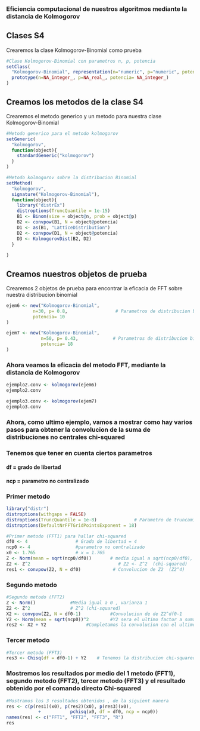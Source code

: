 
### Eficiencia computacional de nuestros algoritmos mediante la distancia de Kolmogorov

## Clases S4

Crearemos la clase Kolmogorov-Binomial como prueba

```r

#Clase Kolmogorov-Binomial con parametros n, p, potencia
setClass(
  "Kolmogorov-Binomial", representation(n="numeric", p="numeric", potencia="numeric"),
  prototype(n=NA_integer_, p=NA_real_, potencia= NA_integer_)
)

```

## Creamos los metodos de la clase S4

Crearemos el metodo generico y un metodo para nuestra clase Kolmogorov-Binomial

```r

#Metodo generico para el metodo kolmogorov
setGeneric(
  "kolmogorov",
  function(object){
    standardGeneric("kolmogorov")
  }
)

#Metodo kolmogorov sobre la distribucion Binomial
setMethod(
  "kolmogorov",
  signature("Kolmogorov-Binomial"),
  function(object){
    library("distrEx")
    distroptions(TruncQuantile = 1e-15)
    B1 <- Binom(size = object@n, prob = object@p)
    B2 <- convpow(B1, N = object@potencia)
    D1 <- as(B1, "LatticeDistribution")
    D2 <- convpow(D1, N = object@potencia)
    D3 <- KolmogorovDist(B2, D2)
  }
  
)

```

## Creamos nuestros objetos de prueba

Crearemos 2 objetos de prueba para encontrar la eficacia de FFT sobre nuestra distribucion binomial

```r

ejem6 <- new("Kolmogorov-Binomial",
          n=30, p= 0.8,                  # Parametros de distribucion binomial
          potencia= 10
)

ejem7 <- new("Kolmogorov-Binomial",
             n=50, p= 0.43,             # Parametros de distribucion binomial
             potencia= 18
)
```

### Ahora veamos la eficacia del metodo FFT, mediante la distancia de Kolmogorov
```r

ejemplo2.conv <- kolmogorov(ejem6)
ejemplo2.conv

ejemplo3.conv <- kolmogorov(ejem7)
ejemplo3.conv

```

### Ahora, como ultimo ejemplo, vamos a mostrar como hay varios pasos para obtener la convolucion de la suma de distribuciones no centrales chi-squared

### Tenemos que tener en cuenta ciertos parametros

#### df = grado de libertad
#### ncp = parametro no centralizado 

### Primer metodo
```r

library("distr")
distroptions(withgaps = FALSE)
distroptions(TruncQuantile = 1e-8)              # Parametro de truncamiento de FFT
distroptions(DefaultNrFFTGridPointsExponent = 18)

#Primer metodo (FFT1) para hallar chi-squared
df0 <- 4                  # Grado de libertad = 4
ncp0 <- 4                 #parametro no centralizado 
x0 <- 1.765               # x = 1.765
Z <- Norm(mean = sqrt(ncp0/df0))       # media igual a sqrt(ncp0/df0), varianza 1
Z2 <- Z^2                                 # Z2 <- Z^2  (chi-squared)
res1 <- convpow(Z2, N = df0)            # Convolucion de Z2  (Z2^4)


```


### Segundo metodo

```r
#Segundo metodo (FFT2)
Z <- Norm()             #Media igual a 0 , varianza 1
Z2 <- Z^2               # Z^2 (chi-squared)
X2 <- convpow(Z2, N = df0-1)           #Convolucion de de Z2^df0-1
Y2 <- Norm(mean = sqrt(ncp0))^2        #Y2 sera el ultimo factor a sumar 
res2 <- X2 + Y2               #Completamos la convolucion con el ultimo factor (Y2)

```


### Tercer metodo

```r
#Tercer metodo (FFT3)
res3 <- Chisq(df = df0-1) + Y2    # Tenemos la distribucion chi-squared(df0-1) + Y2(ultimo factor)

```


### Mostremos los resultados por medio del 1 metodo (FFT1), segundo metodo (FFT2), tercer metodo (FFT3) y el resultado obtenido por el comando directo Chi-squared

```r
#Mostramos los 3 resultados obtenidos , de la siguient manera
res <- c(p(res1)(x0), p(res2)(x0), p(res3)(x0),
            +           pchisq(x0, df = df0, ncp = ncp0))
names(res) <- c("FFT1", "FFT2", "FFT3", "R")
res

```
